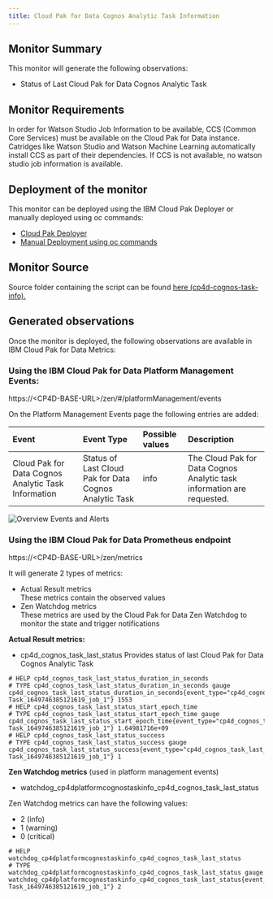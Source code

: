 ```yaml
---
title: Cloud Pak for Data Cognos Analytic Task Information
---
```


## Monitor Summary

This monitor will generate the following observations:  
- Status of Last Cloud Pak for Data Cognos Analytic Task  

## Monitor Requirements

In order for Watson Studio Job Information to be available, CCS (Common Core Services) must be available on the Cloud Pak for Data instance. Catridges like Watson Studio and Watson Machine Learning automatically install CCS as part of their dependencies. If CCS is not available, no watson studio job information is available.

## Deployment of the monitor

This monitor can be deployed using the IBM Cloud Pak Deployer or manually deployed using oc commands:
- [Cloud Pak Deployer](/monitors/cp4d-cognos-task-info/deployer) 
- [Manual Deployment using oc commands](/monitors/cp4d-cognos-task-info/manual)

## Monitor Source

Source folder containing the script can be found  [here (cp4d-cognos-task-info).](https://github.com/IBM/cp4d-monitors/tree/main/cp4d-cognos-task-info) 

## Generated observations

Once the monitor is deployed, the following observations are available in IBM Cloud Pak for Data Metrics:

### Using the IBM Cloud Pak for Data Platform Management Events:

https://&lt;CP4D-BASE-URL&gt;/zen/#/platformManagement/events

On the Platform Management Events page the following entries are added:

| Event   | Event Type      | Possible values | Description |
|:----------|:-------------|:------|:----------|
| Cloud Pak for Data Cognos Analytic Task Information |Status of Last Cloud Pak for Data Cognos Analytic Task |info| The Cloud Pak for Data Cognos Analytic task information are requested. |

![Overview Events and Alerts](cp4d_events.png?raw=true "Overview Events and Alerts")

### Using the IBM Cloud Pak for Data Prometheus endpoint
https://&lt;CP4D-BASE-URL&gt;/zen/metrics

It will generate 2 types of metrics:
- Actual Result metrics  
  These metrics contain the observed values
- Zen Watchdog metrics  
  These metrics are used by the Cloud Pak for Data Zen Watchdog to monitor the state and trigger notifications

**Actual Result metrics:**
- cp4d_cognos_task_last_status
  Provides status of last Cloud Pak for Data Cognos Analytic Task

```
# HELP cp4d_cognos_task_last_status_duration_in_seconds 
# TYPE cp4d_cognos_task_last_status_duration_in_seconds gauge
cp4d_cognos_task_last_status_duration_in_seconds{event_type="cp4d_cognos_task_last_status",monitor_type="cp4dplatformcognostaskinfo",reference="Cognos Task_1649746385121619_job_1"} 1553
# HELP cp4d_cognos_task_last_status_start_epoch_time 
# TYPE cp4d_cognos_task_last_status_start_epoch_time gauge
cp4d_cognos_task_last_status_start_epoch_time{event_type="cp4d_cognos_task_last_status",monitor_type="cp4dplatformcognostaskinfo",reference="Cognos Task_1649746385121619_job_1"} 1.64981716e+09
# HELP cp4d_cognos_task_last_status_success 
# TYPE cp4d_cognos_task_last_status_success gauge
cp4d_cognos_task_last_status_success{event_type="cp4d_cognos_task_last_status",monitor_type="cp4dplatformcognostaskinfo",reference="Cognos Task_1649746385121619_job_1"} 1
```

**Zen Watchdog metrics** (used in platform management events)
- watchdog_cp4dplatformcognostaskinfo_cp4d_cognos_task_last_status
  
Zen Watchdog metrics can have the following values:
- 2 (info)
- 1 (warning)
- 0 (critical)

```
# HELP watchdog_cp4dplatformcognostaskinfo_cp4d_cognos_task_last_status 
# TYPE watchdog_cp4dplatformcognostaskinfo_cp4d_cognos_task_last_status gauge
watchdog_cp4dplatformcognostaskinfo_cp4d_cognos_task_last_status{event_type="cp4d_cognos_task_last_status",monitor_type="cp4dplatformcognostaskinfo",reference="Cognos Task_1649746385121619_job_1"} 2
```







